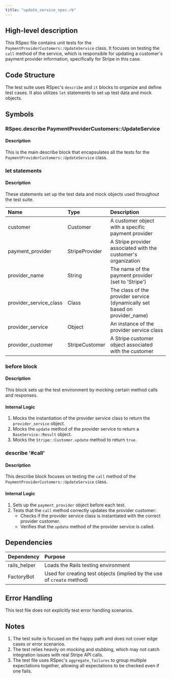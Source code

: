 ```yaml
---
title: "update_service_spec.rb"
---
```


## High-level description
This RSpec file contains unit tests for the `PaymentProviderCustomers::UpdateService` class. It focuses on testing the `call` method of the service, which is responsible for updating a customer's payment provider information, specifically for Stripe in this case.

## Code Structure
The test suite uses RSpec's `describe` and `it` blocks to organize and define test cases. It also utilizes `let` statements to set up test data and mock objects.

## Symbols

### RSpec.describe PaymentProviderCustomers::UpdateService
#### Description
This is the main describe block that encapsulates all the tests for the `PaymentProviderCustomers::UpdateService` class.

### let statements
#### Description
These statements set up the test data and mock objects used throughout the test suite.

| Name | Type | Description |
|:-----|:-----|:------------|
| customer | Customer | A customer object with a specific payment provider |
| payment_provider | StripeProvider | A Stripe provider associated with the customer's organization |
| provider_name | String | The name of the payment provider (set to 'Stripe') |
| provider_service_class | Class | The class of the provider service (dynamically set based on provider_name) |
| provider_service | Object | An instance of the provider service class |
| provider_customer | StripeCustomer | A Stripe customer object associated with the customer |

### before block
#### Description
This block sets up the test environment by mocking certain method calls and responses.

#### Internal Logic
1. Mocks the instantiation of the provider service class to return the `provider_service` object.
2. Mocks the `update` method of the provider service to return a `BaseService::Result` object.
3. Mocks the `Stripe::Customer.update` method to return `true`.

### describe '#call'
#### Description
This describe block focuses on testing the `call` method of the `PaymentProviderCustomers::UpdateService` class.

#### Internal Logic
1. Sets up the `payment_provider` object before each test.
2. Tests that the `call` method correctly updates the provider customer:
   - Checks if the provider service class is instantiated with the correct provider customer.
   - Verifies that the `update` method of the provider service is called.

## Dependencies
| Dependency | Purpose |
|:-----------|:--------|
| rails_helper | Loads the Rails testing environment |
| FactoryBot | Used for creating test objects (implied by the use of `create` method) |

## Error Handling
This test file does not explicitly test error handling scenarios.

## Notes
1. The test suite is focused on the happy path and does not cover edge cases or error scenarios.
2. The test relies heavily on mocking and stubbing, which may not catch integration issues with real Stripe API calls.
3. The test file uses RSpec's `aggregate_failures` to group multiple expectations together, allowing all expectations to be checked even if one fails.